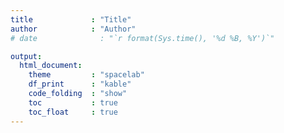 ```yaml
---
title             : "Title"
author            : "Author"
# date              : "`r format(Sys.time(), '%d %B, %Y')`"

output:
  html_document:
    theme         : "spacelab"
    df_print      : "kable"
    code_folding  : "show"
    toc           : true
    toc_float     : true
---
```


```r

```
